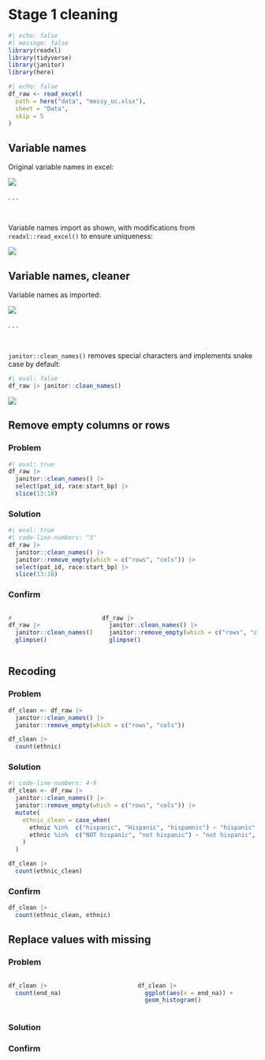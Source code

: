 # Stage 1 cleaning

```r
#| echo: false
#| message: false
library(readxl)
library(tidyverse)
library(janitor)
library(here)
```


```r
#| echo: false
df_raw <- read_excel(
  path = here("data", "messy_uc.xlsx"),
  sheet = "Data",
  skip = 5
)
```


## Variable names

Original variable names in excel: 

![](images/var_names_1.PNG)

. . .

<br>

Variable names import as shown, with modifications from `readxl::read_excel()` to ensure uniqueness:

![](images/var_names_2.PNG)



## Variable names, cleaner

Variable names as imported:

![](images/var_names_2.PNG)

. . .

<br>

`janitor::clean_names()` removes special characters and implements snake case by default:


```r
#| eval: false
df_raw |> janitor::clean_names() 
```

![](images/var_names_3.PNG)

## Remove empty columns or rows


::: panel-tabset

### Problem

```r
#| eval: true
df_raw |> 
  janitor::clean_names() |> 
  select(pat_id, race:start_bp) |> 
  slice(13:18)
```

### Solution

```r
#| eval: true
#| code-line-numbers: "3"
df_raw |> 
  janitor::clean_names() |> 
  janitor::remove_empty(which = c("rows", "cols")) |> 
  select(pat_id, race:start_bp) |> 
  slice(13:18)
```

### Confirm

::: columns
::: {.column width="35%"}
```r
#
df_raw |>
  janitor::clean_names() |> 
  glimpse()
```
:::

::: {.column width="65%"}
```r
df_raw |> 
  janitor::clean_names() |> 
  janitor::remove_empty(which = c("rows", "cols")) |> 
  glimpse()
```
:::

:::

:::


## Recoding

::: panel-tabset

### Problem


```r
df_clean <- df_raw |>
  janitor::clean_names() |> 
  janitor::remove_empty(which = c("rows", "cols"))

df_clean |> 
  count(ethnic)
```


### Solution

```r
#| code-line-numbers: 4-9
df_clean <- df_raw |>
  janitor::clean_names() |> 
  janitor::remove_empty(which = c("rows", "cols")) |> 
  mutate(
    ethnic_clean = case_when(
      ethnic %in%  c("hispanic", "Hispanic", "hispamnic") ~ "hispanic",
      ethnic %in%  c("NOT hispanic", "not hispanic") ~ "not hispanic",
    )
  )

df_clean |> 
  count(ethnic_clean)
```


### Confirm

```r
df_clean |> 
  count(ethnic_clean, ethnic)
```

:::

## Replace values with missing



::: panel-tabset

### Problem

::: columns

::: {.column width="40%"}

```r
df_clean |> 
  count(end_na) 
```

:::

::: {.column width="40%"}

```r
df_clean |> 
  ggplot(aes(x = end_na)) +
  geom_histogram()
```
:::

:::

### Solution

### Confirm

:::

